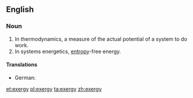 ==English==

===Noun===
{{wikipedia}}
{{en-noun|~|exergies}}

# In thermodynamics, a measure of the actual potential of a system to do work.
# In systems energetics, [[entropy]]-free energy.

====Translations====
{{trans-top|measure of the actual potential of a system to do work}}
* German: {{t|de|Exergie|f}}
{{trans-mid}}
{{trans-bottom}}

{{trans-top|entropy-free energy}}
{{trans-mid}}
{{trans-bottom}}

[[et:exergy]]
[[pl:exergy]]
[[ta:exergy]]
[[zh:exergy]]